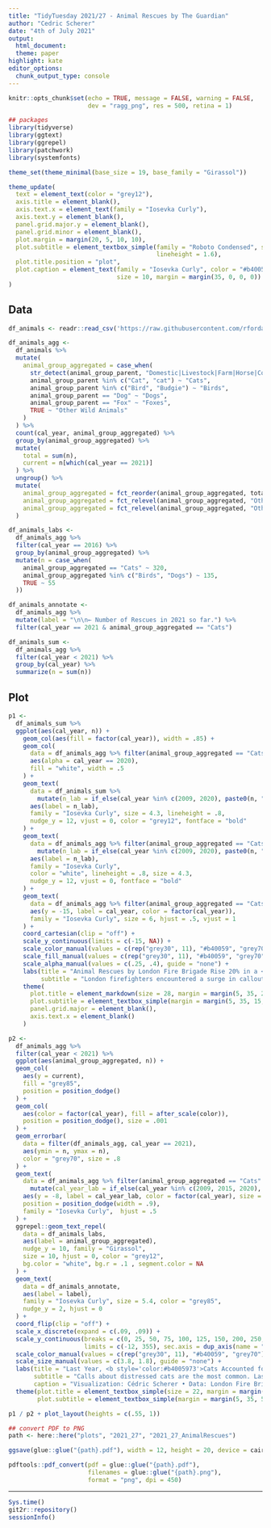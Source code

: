```yaml
---
title: "TidyTuesday 2021/27 - Animal Rescues by The Guardian"
author: "Cedric Scherer"
date: "4th of July 2021"
output:
  html_document:
  theme: paper
highlight: kate
editor_options:
  chunk_output_type: console
---
```

  
```r
knitr::opts_chunk$set(echo = TRUE, message = FALSE, warning = FALSE, 
                      dev = "ragg_png", res = 500, retina = 1)
```

```r
## packages
library(tidyverse)
library(ggtext)
library(ggrepel)
library(patchwork)
library(systemfonts)

theme_set(theme_minimal(base_size = 19, base_family = "Girassol"))

theme_update(
  text = element_text(color = "grey12"),
  axis.title = element_blank(),
  axis.text.x = element_text(family = "Iosevka Curly"),
  axis.text.y = element_blank(),
  panel.grid.major.y = element_blank(),
  panel.grid.minor = element_blank(),
  plot.margin = margin(20, 5, 10, 10),
  plot.subtitle = element_textbox_simple(family = "Roboto Condensed", size = 14,
                                         lineheight = 1.6),
  plot.title.position = "plot",
  plot.caption = element_text(family = "Iosevka Curly", color = "#b40059", hjust = .5,
                              size = 10, margin = margin(35, 0, 0, 0))
)
```

## Data

```r
df_animals <- readr::read_csv('https://raw.githubusercontent.com/rfordatascience/tidytuesday/master/data/2021/2021-06-29/animal_rescues.csv')
```

```r
df_animals_agg <-
  df_animals %>% 
  mutate(
    animal_group_aggregated = case_when(
      str_detect(animal_group_parent, "Domestic|Livestock|Farm|Horse|Cow|Sheep|Goat|Lamb|Bull") ~ "Other Domestic Animals",
      animal_group_parent %in% c("Cat", "cat") ~ "Cats",
      animal_group_parent %in% c("Bird", "Budgie") ~ "Birds",
      animal_group_parent == "Dog" ~ "Dogs",
      animal_group_parent == "Fox" ~ "Foxes",
      TRUE ~ "Other Wild Animals"
    )
  ) %>% 
  count(cal_year, animal_group_aggregated) %>% 
  group_by(animal_group_aggregated) %>% 
  mutate(
    total = sum(n),
    current = n[which(cal_year == 2021)]
  ) %>% 
  ungroup() %>% 
  mutate(
    animal_group_aggregated = fct_reorder(animal_group_aggregated, total),
    animal_group_aggregated = fct_relevel(animal_group_aggregated, "Other Domestic Animals", after = 0),
    animal_group_aggregated = fct_relevel(animal_group_aggregated, "Other Wild Animals", after = 0)
  )

df_animals_labs <-
  df_animals_agg %>% 
  filter(cal_year == 2016) %>% 
  group_by(animal_group_aggregated) %>% 
  mutate(n = case_when(
    animal_group_aggregated == "Cats" ~ 320,
    animal_group_aggregated %in% c("Birds", "Dogs") ~ 135,
    TRUE ~ 55
  ))

df_animals_annotate <-
  df_animals_agg %>% 
  mutate(label = "\n\n← Number of Rescues in 2021 so far.") %>% 
  filter(cal_year == 2021 & animal_group_aggregated == "Cats")

df_animals_sum <-
  df_animals_agg %>% 
  filter(cal_year < 2021) %>% 
  group_by(cal_year) %>% 
  summarize(n = sum(n))
```

## Plot

```r
p1 <- 
  df_animals_sum %>% 
  ggplot(aes(cal_year, n)) +
    geom_col(aes(fill = factor(cal_year)), width = .85) +
    geom_col(
      data = df_animals_agg %>% filter(animal_group_aggregated == "Cats" & cal_year < 2021),
      aes(alpha = cal_year == 2020),
      fill = "white", width = .5
    ) +
    geom_text(
      data = df_animals_sum %>% 
        mutate(n_lab = if_else(cal_year %in% c(2009, 2020), paste0(n, "\nRescues"), as.character(n))),
      aes(label = n_lab), 
      family = "Iosevka Curly", size = 4.3, lineheight = .8, 
      nudge_y = 12, vjust = 0, color = "grey12", fontface = "bold"
    ) +
    geom_text(
      data = df_animals_agg %>% filter(animal_group_aggregated == "Cats" & cal_year < 2021) %>% 
        mutate(n_lab = if_else(cal_year %in% c(2009, 2020), paste0(n, "\nCats"), as.character(n))), 
      aes(label = n_lab), 
      family = "Iosevka Curly",
      color = "white", lineheight = .8, size = 4.3, 
      nudge_y = 12, vjust = 0, fontface = "bold"
    ) +
    geom_text(
      data = df_animals_agg %>% filter(animal_group_aggregated == "Cats" & cal_year < 2021),
      aes(y = -15, label = cal_year, color = factor(cal_year)), 
      family = "Iosevka Curly", size = 6, hjust = .5, vjust = 1
    ) +
    coord_cartesian(clip = "off") +
    scale_y_continuous(limits = c(-15, NA)) +
    scale_color_manual(values = c(rep("grey30", 11), "#b40059", "grey70"), guide = "none") +
    scale_fill_manual(values = c(rep("grey30", 11), "#b40059", "grey70"), guide = "none") +
    scale_alpha_manual(values = c(.25, .4), guide = "none") +
    labs(title = "Animal Rescues by London Fire Brigade Rise 20% in a <b style='color:#b40059'>Pandemic Year</b>",
         subtitle = "London firefighters encountered a surge in callouts to rescue animals in 2020, figures show. The London fire brigade (LFB) was involved in 758 such incidents – more than two a day. The number of rescues rose by 20% compared with 2019 when there were 604, with the biggest rise coming in the number of non-domestic animals rescued, according to the data.") +
    theme(
      plot.title = element_markdown(size = 28, margin = margin(5, 35, 25, 35), color = "black"),
      plot.subtitle = element_textbox_simple(margin = margin(5, 35, 15, 35)),
      panel.grid.major = element_blank(),
      axis.text.x = element_blank()
    )

p2 <- 
  df_animals_agg %>% 
  filter(cal_year < 2021) %>% 
  ggplot(aes(animal_group_aggregated, n)) +
  geom_col(
    aes(y = current), 
    fill = "grey85",
    position = position_dodge()
  ) +
  geom_col(
    aes(color = factor(cal_year), fill = after_scale(color)),
    position = position_dodge(), size = .001
  ) +
  geom_errorbar(
    data = filter(df_animals_agg, cal_year == 2021),
    aes(ymin = n, ymax = n), 
    color = "grey70", size = .8
  ) +
  geom_text(
    data = df_animals_agg %>% filter(animal_group_aggregated == "Cats" & cal_year < 2021) %>% 
      mutate(cal_year_lab = if_else(cal_year %in% c(2009, 2015, 2020), as.character(cal_year), "•")),
    aes(y = -8, label = cal_year_lab, color = factor(cal_year), size = cal_year_lab == "•"),
    position = position_dodge(width = .9), 
    family = "Iosevka Curly",  hjust = .5
  ) +
  ggrepel::geom_text_repel(
    data = df_animals_labs,
    aes(label = animal_group_aggregated),
    nudge_y = 10, family = "Girassol",
    size = 10, hjust = 0, color = "grey12",
    bg.color = "white", bg.r = .1 , segment.color = NA
  ) +
  geom_text(
    data = df_animals_annotate,
    aes(label = label),
    family = "Iosevka Curly", size = 5.4, color = "grey85", 
    nudge_y = 2, hjust = 0
  ) +
  coord_flip(clip = "off") +
  scale_x_discrete(expand = c(.09, .09)) + 
  scale_y_continuous(breaks = c(0, 25, 50, 75, 100, 125, 150, 200, 250, 300, 350), 
                     limits = c(-12, 355), sec.axis = dup_axis(name = "Number of Rescues")) +
  scale_color_manual(values = c(rep("grey30", 11), "#b40059", "grey70"), guide = "none") +
  scale_size_manual(values = c(3.8, 1.8), guide = "none") +
  labs(title = "Last Year, <b style='color:#b4005973'>Cats Accounted for 45%</b> of London Fire Brigade Animal Rescues, but the Biggest Proportional Increases were among Birds and Foxes.",
       subtitle = "Calls about distressed cats are the most common. Last year 338 were helped compared with 269 in 2019. Not all of them were stuck up trees: some managed to find themselves under floorboards, solar panels and fridges, and up telegraph poles and chimneys.<br><br>The number of incidents involving foxes attended by the LFB last year nearly doubled, from 32 rescues in 2019 to 61 in 2020. The Fox Project, a charity dedicated to protecting foxes in the south-east, said the increase in the number of rescues might be down to people’s growing sympathy towards the animals since the start of the pandemic.",
       caption = "Visualization: Cédric Scherer • Data: London Fire Brigade (london.gov; last update: 31/05/2021 19:00) • Text: The Guardian (modified)") +
  theme(plot.title = element_textbox_simple(size = 22, margin = margin(15, 35, 20, 35), color = "black"),
        plot.subtitle = element_textbox_simple(margin = margin(5, 35, 50, 35)))

p1 / p2 + plot_layout(heights = c(.55, 1))
```


```r
## convert PDF to PNG
path <- here::here("plots", "2021_27", "2021_27_AnimalRescues")

ggsave(glue::glue("{path}.pdf"), width = 12, height = 20, device = cairo_pdf)

pdftools::pdf_convert(pdf = glue::glue("{path}.pdf"), 
                      filenames = glue::glue("{path}.png"),
                      format = "png", dpi = 450)
```


***

```r
Sys.time()
git2r::repository()
sessionInfo()
```
